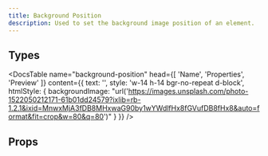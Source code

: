 ```yaml
---
title: Background Position
description: Used to set the background image position of an element.
---
```


## Types

<DocsTable
  name="background-position"
  head={[
    'Name',
    'Properties',
    'Preview'
  ]}
  content={{
    text: '',
    style: 'w-14 h-14 bgr-no-repeat d-block',
    htmlStyle: {
      backgroundImage: "url('https://images.unsplash.com/photo-1522050212171-61b01dd24579?ixlib=rb-1.2.1&ixid=MnwxMjA3fDB8MHxwaG90by1wYWdlfHx8fGVufDB8fHx8&auto=format&fit=crop&w=80&q=80')"
    }
  }}
/>

## Props

<DocsTable 
  type="props"
  name="background-position"
/>


